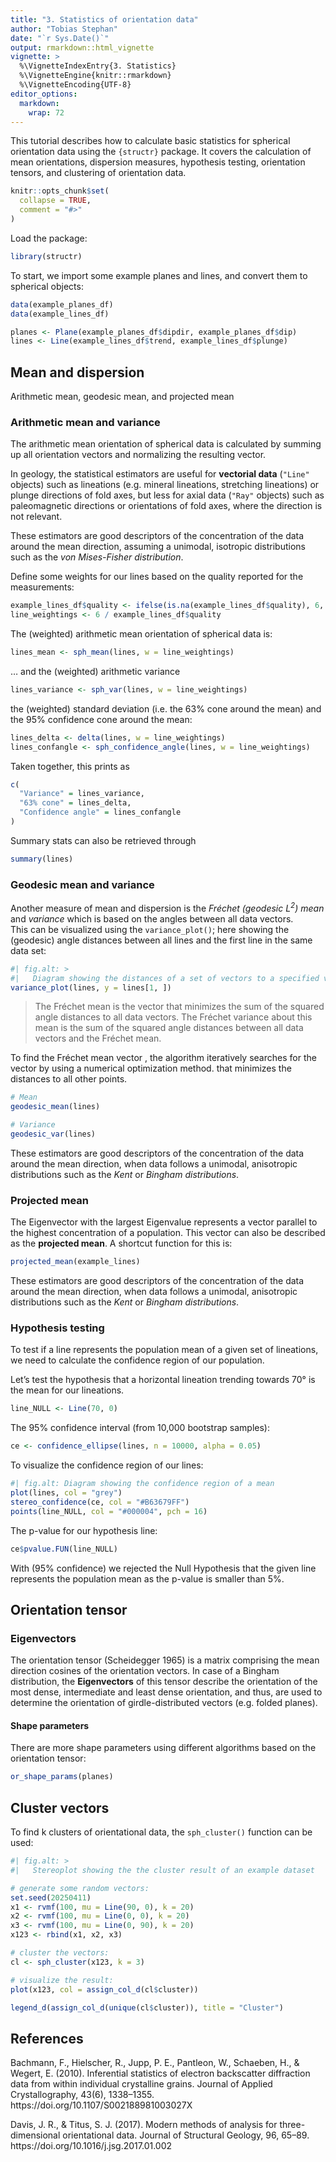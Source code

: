 ```yaml
---
title: "3. Statistics of orientation data"
author: "Tobias Stephan"
date: "`r Sys.Date()`"
output: rmarkdown::html_vignette
vignette: >
  %\VignetteIndexEntry{3. Statistics}
  %\VignetteEngine{knitr::rmarkdown}
  %\VignetteEncoding{UTF-8}
editor_options: 
  markdown: 
    wrap: 72
---
```


This tutorial describes how to calculate basic statistics for spherical orientation data using the `{structr}` package. It covers the calculation of mean orientations, dispersion measures, hypothesis testing, orientation tensors, and clustering of orientation data.

```r
knitr::opts_chunk$set(
  collapse = TRUE,
  comment = "#>"
)
```

Load the package:
```r
library(structr)
```

To start, we import some example planes and lines, and convert them to spherical objects:
```r
data(example_planes_df)
data(example_lines_df)

planes <- Plane(example_planes_df$dipdir, example_planes_df$dip)
lines <- Line(example_lines_df$trend, example_lines_df$plunge)
```

## Mean and dispersion
Arithmetic mean, geodesic mean, and projected mean

### Arithmetic mean and variance

The arithmetic mean orientation of spherical data is calculated by summing up all orientation vectors and normalizing the resulting vector. 

In geology, the statistical estimators are useful for **vectorial data** (`"Line"` objects) such as lineations (e.g. mineral lineations, stretching lineations) or plunge directions of fold axes, but less for axial data (`"Ray"` objects) such as paleomagnetic directions or orientations of fold axes, where the direction is not relevant.

These estimators are good descriptors of the concentration of the data around the mean direction, assuming a unimodal, isotropic distributions such as the *von Mises-Fisher distribution*.

Define some weights for our lines based on the quality reported for the measurements:
```r
example_lines_df$quality <- ifelse(is.na(example_lines_df$quality), 6, example_lines_df$quality) # replacing NA values with 6
line_weightings <- 6 / example_lines_df$quality
```


The (weighted) arithmetic mean orientation of spherical data is:

```r
lines_mean <- sph_mean(lines, w = line_weightings)
```

... and the (weighted) arithmetic variance

```r
lines_variance <- sph_var(lines, w = line_weightings)
```

the (weighted) standard deviation (i.e. the 63% cone around the mean) and the 95% confidence cone around the mean:

```r
lines_delta <- delta(lines, w = line_weightings)
lines_confangle <- sph_confidence_angle(lines, w = line_weightings)
```

Taken together, this prints as
```r
c(
  "Variance" = lines_variance,
  "63% cone" = lines_delta,
  "Confidence angle" = lines_confangle
)
```

Summary stats can also be retrieved through
```r
summary(lines)
```


### Geodesic mean and variance
Another measure of mean and dispersion is the  *Fréchet (geodesic L<sup>2</sup>) mean* and *variance* which is based on the angles between all data vectors.  
This can be visualized using the `variance_plot()`; here showing the (geodesic) angle distances between all lines and the first line in the same data set:

```r
#| fig.alt: >
#|   Diagram showing the distances of a set of vectors to a specified vector
variance_plot(lines, y = lines[1, ])
```

> The Fréchet mean is the vector that minimizes the sum of the squared angle distances to all data vectors.
> The Fréchet variance about this mean is the sum of the squared angle distances between all data vectors and the Fréchet mean.

To find the Fréchet mean vector , the algorithm iteratively searches for the vector by using a numerical optimization method.
that minimizes the distances to all other points. 

```r
# Mean
geodesic_mean(lines)

# Variance
geodesic_var(lines)
```

These estimators are good descriptors of the concentration of the data around the mean direction, when data follows a unimodal, anisotropic distributions such as the *Kent* or *Bingham distributions*.

### Projected mean

The Eigenvector with the largest Eigenvalue represents a vector parallel to the highest concentration of a population. This vector can also be described as the **projected mean**. A shortcut function for this is:

```r
projected_mean(example_lines)
```

These estimators are good descriptors of the concentration of the data around the mean direction, when data follows a unimodal, anisotropic distributions such as the *Kent* or *Bingham distributions*.

### Hypothesis testing
To test if a line represents the population mean of a given set of lineations, we need to calculate the confidence region of our population.

Let's test the hypothesis that a horizontal lineation trending towards 70&deg; is the mean for our lineations.

```r
line_NULL <- Line(70, 0)
```

The 95% confidence interval (from 10,000 bootstrap samples):
```r
ce <- confidence_ellipse(lines, n = 10000, alpha = 0.05)
```

To visualize the confidence region of our lines:
```r
#| fig.alt: Diagram showing the confidence region of a mean
plot(lines, col = "grey")
stereo_confidence(ce, col = "#B63679FF")
points(line_NULL, col = "#000004", pch = 16)
```

The p-value for our hypothesis line:
```r
ce$pvalue.FUN(line_NULL)
```

With (95% confidence) we rejected the Null Hypothesis that the given line represents the population mean as the p-value is smaller than 5%.


## Orientation tensor 
### Eigenvectors

The orientation tensor (Scheidegger 1965) is a matrix comprising the mean direction cosines of the orientation vectors. In case of a Bingham distribution, the **Eigenvectors** of this tensor describe the orientation of the most dense, intermediate and least dense orientation, and thus, are used to determine the orientation of girdle-distributed vectors (e.g. folded planes).

#### Shape parameters
There are more shape parameters using different algorithms based on the orientation tensor:

```r
or_shape_params(planes)
```


## Cluster vectors

To find k clusters of orientational data, the `sph_cluster()` function can be used:

```r
#| fig.alt: >
#|   Stereoplot showing the the cluster result of an example dataset

# generate some random vectors:
set.seed(20250411)
x1 <- rvmf(100, mu = Line(90, 0), k = 20)
x2 <- rvmf(100, mu = Line(0, 0), k = 20)
x3 <- rvmf(100, mu = Line(0, 90), k = 20)
x123 <- rbind(x1, x2, x3)

# cluster the vectors:
cl <- sph_cluster(x123, k = 3)

# visualize the result:
plot(x123, col = assign_col_d(cl$cluster))

legend_d(assign_col_d(unique(cl$cluster)), title = "Cluster")
```

## References
Bachmann, F., Hielscher, R., Jupp, P. E., Pantleon, W., Schaeben, H., & Wegert, E. (2010). Inferential statistics of electron backscatter diffraction data from within individual crystalline grains. Journal of Applied Crystallography, 43(6), 1338–1355. https://doi.org/10.1107/S002188981003027X

Davis, J. R., & Titus, S. J. (2017). Modern methods of analysis for three-dimensional orientational data. Journal of Structural Geology, 96, 65–89. https://doi.org/10.1016/j.jsg.2017.01.002